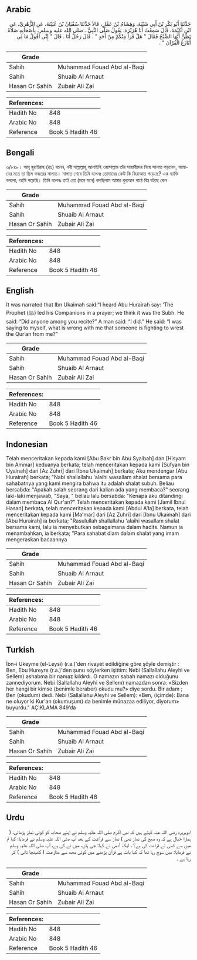 ## Arabic


<div dir="rtl" lang="ar" style={{fontSize:'larger',backgroundColor:'#f8f9fa',padding:20}}>
حَدَّثَنَا أَبُو بَكْرِ بْنُ أَبِي شَيْبَةَ، وَهِشَامُ بْنُ عَمَّارٍ، قَالاَ حَدَّثَنَا سُفْيَانُ بْنُ عُيَيْنَةَ، عَنِ الزُّهْرِيِّ، عَنِ ابْنِ أُكَيْمَةَ، قَالَ سَمِعْتُ أَبَا هُرَيْرَةَ، يَقُولُ صَلَّى النَّبِيُّ ـ صلى الله عليه وسلم ـ بِأَصْحَابِهِ صَلاَةً نَظُنُّ أَنَّهَا الصُّبْحُ فَقَالَ ‏"‏ هَلْ قَرَأَ مِنْكُمْ مِنْ أَحَدٍ ‏"‏ ‏.‏ قَالَ رَجُلٌ أَنَا ‏.‏ قَالَ ‏"‏ إِنِّي أَقُولُ مَا لِي أُنَازَعُ الْقُرْآنَ ‏"‏ ‏.‏
</div>
<div style={{backgroundColor:'#f8f9fa',padding:20, marginBottom: 10}}><table> <thead> <tr> <th>Grade</th> <th></th> </tr> </thead> <tbody> <tr><td>Sahih</td><td>Muhammad Fouad Abd al-Baqi</td></tr><tr><td>Sahih</td><td>Shuaib Al Arnaut</td></tr><tr><td>Hasan Or Sahih</td><td>Zubair Ali Zai</td></tr></tbody></table><table> <thead> <tr> <th>References:</th> <th></th> </tr> </thead> <tbody><tr><td>Hadith No</td><td>848</td></tr><tr><td>Arabic No</td><td>848</td></tr><tr><td>Reference</td><td>Book 5 Hadith 46</td></tr></tbody></table></div>

## Bengali


<div dir="ltr" lang="bn" style={{fontSize:'larger',backgroundColor:'#f8f9fa',padding:20}}>
৩/৮৪৮। আবূ হুরাইরাহ (রাঃ) বলেন, নবী সাল্লাল্লাহু আলাইহি ওয়াসাল্লাম তাঁর সাহাবীদের নিয়ে সালাত পড়লেন, আমাদের মতে তা ছিল ফজরের সালাত। সালাত শেষে তিনি বলেনঃ তোমাদের কেউ কি কিরাআত পড়েছে? এক ব্যাক্তি বললো, আমি পড়েছি। তিনি বলেনঃ তাই তো (মনে মনে) বলছিলাম আমার কুরআন পাঠে বিঘ্ন ঘটছে কেন
</div>
<div style={{backgroundColor:'#f8f9fa',padding:20, marginBottom: 10}}><table> <thead> <tr> <th>Grade</th> <th></th> </tr> </thead> <tbody> <tr><td>Sahih</td><td>Muhammad Fouad Abd al-Baqi</td></tr><tr><td>Sahih</td><td>Shuaib Al Arnaut</td></tr><tr><td>Hasan Or Sahih</td><td>Zubair Ali Zai</td></tr></tbody></table><table> <thead> <tr> <th>References:</th> <th></th> </tr> </thead> <tbody><tr><td>Hadith No</td><td>848</td></tr><tr><td>Arabic No</td><td>848</td></tr><tr><td>Reference</td><td>Book 5 Hadith 46</td></tr></tbody></table></div>

## English


<div dir="ltr" lang="en" style={{fontSize:'larger',backgroundColor:'#f8f9fa',padding:20}}>
It was narrated that Ibn Ukaimah said:“I heard Abu Hurairah say: ‘The Prophet (ﷺ) led his Companions in a prayer; we think it was the Subh. He said: “Did anyone among you recite?” A man said: “I did.” He said: “I was saying to myself, what is wrong with me that someone is fighting to wrest the Qur’an from me?”
</div>
<div style={{backgroundColor:'#f8f9fa',padding:20, marginBottom: 10}}><table> <thead> <tr> <th>Grade</th> <th></th> </tr> </thead> <tbody> <tr><td>Sahih</td><td>Muhammad Fouad Abd al-Baqi</td></tr><tr><td>Sahih</td><td>Shuaib Al Arnaut</td></tr><tr><td>Hasan Or Sahih</td><td>Zubair Ali Zai</td></tr></tbody></table><table> <thead> <tr> <th>References:</th> <th></th> </tr> </thead> <tbody><tr><td>Hadith No</td><td>848</td></tr><tr><td>Arabic No</td><td>848</td></tr><tr><td>Reference</td><td>Book 5 Hadith 46</td></tr></tbody></table></div>

## Indonesian


<div dir="ltr" lang="id" style={{fontSize:'larger',backgroundColor:'#f8f9fa',padding:20}}>
Telah menceritakan kepada kami [Abu Bakr bin Abu Syaibah] dan [Hisyam bin Ammar] keduanya berkata; telah menceritakan kepada kami [Sufyan bin Uyainah] dari [Az Zuhri] dari [Ibnu Ukaimah] berkata; Aku mendengar [Abu Hurairah] berkata; "Nabi shallallahu 'alaihi wasallam shalat bersama para sahabatnya yang kami mengira bahwa itu adalah shalat subuh. Beliau bersabda: "Apakah salah seorang dari kalian ada yang membaca?" seorang laki-laki menjawab, "Saya, " beliau lalu bersabda: "Kenapa aku ditandingi dalam membaca Al Qur'an?" Telah menceritakan kepada kami [Jamil Ibnul Hasan] berkata, telah menceritakan kepada kami [Abdul A'la] berkata, telah menceritakan kepada kami [Ma'mar] dari [Az Zuhri] dari [Ibnu Ukaimah] dari [Abu Hurairah] ia berkata; "Rasulullah shallallahu 'alaihi wasallam shalat bersama kami, lalu ia menyebutkan sebagaimana dalam hadits. Namun ia menambahkan, ia berkata; "Para sahabat diam dalam shalat yang imam mengeraskan bacaannya
</div>
<div style={{backgroundColor:'#f8f9fa',padding:20, marginBottom: 10}}><table> <thead> <tr> <th>Grade</th> <th></th> </tr> </thead> <tbody> <tr><td>Sahih</td><td>Muhammad Fouad Abd al-Baqi</td></tr><tr><td>Sahih</td><td>Shuaib Al Arnaut</td></tr><tr><td>Hasan Or Sahih</td><td>Zubair Ali Zai</td></tr></tbody></table><table> <thead> <tr> <th>References:</th> <th></th> </tr> </thead> <tbody><tr><td>Hadith No</td><td>848</td></tr><tr><td>Arabic No</td><td>848</td></tr><tr><td>Reference</td><td>Book 5 Hadith 46</td></tr></tbody></table></div>

## Turkish


<div dir="ltr" lang="tr" style={{fontSize:'larger',backgroundColor:'#f8f9fa',padding:20}}>
İbn-i Ukeyme (el-Leysi) (r.a.)'den rivayet edildiğine göre şöyle demiştir : Ben, Ebu Hureyre (r.a.)'den şunu söylerken işittim: Nebi (Sallallahu Aleyhi ve Sellem) ashabma bir namaz kıldırdı. O namazın sabah namazı olduğunu zannediyorum. Nebi (Sallallahu Aleyhi ve Sellem) namazdan sonra: «Sizden her hangi bir kimse (benimle beraber) okudu mu?» diye sordu. Bir adam ; Ben (okudum) dedi. Nebi (Sallallahu Aleyhi ve Sellem): «Ben, (içimde): Bana ne oluyor ki Kur'an (okumuşum) da benimle münazaa ediliyor, diyorum» buyurdu." AÇIKLAMA 849’da
</div>
<div style={{backgroundColor:'#f8f9fa',padding:20, marginBottom: 10}}><table> <thead> <tr> <th>Grade</th> <th></th> </tr> </thead> <tbody> <tr><td>Sahih</td><td>Muhammad Fouad Abd al-Baqi</td></tr><tr><td>Sahih</td><td>Shuaib Al Arnaut</td></tr><tr><td>Hasan Or Sahih</td><td>Zubair Ali Zai</td></tr></tbody></table><table> <thead> <tr> <th>References:</th> <th></th> </tr> </thead> <tbody><tr><td>Hadith No</td><td>848</td></tr><tr><td>Arabic No</td><td>848</td></tr><tr><td>Reference</td><td>Book 5 Hadith 46</td></tr></tbody></table></div>

## Urdu


<div dir="rtl" lang="ur" style={{fontSize:'larger',backgroundColor:'#f8f9fa',padding:20}}>
ابوہریرہ رضی اللہ عنہ کہتے ہیں کہ نبی اکرم صلی اللہ علیہ وسلم نے اپنے صحابہ کو کوئی نماز پڑھائی، ( ہمارا خیال ہے کہ وہ صبح کی نماز تھی ) نماز سے فراغت کے بعد آپ صلی اللہ علیہ وسلم نے فرمایا: کیا تم میں سے کسی نے قراءت کی ہے؟ ، ایک آدمی نے کہا: جی ہاں، میں نے کی ہے، آپ صلی اللہ علیہ وسلم نے فرمایا: میں سوچ رہا تھا کہ کیا بات ہے قرآن پڑھنے میں کوئی مجھ سے منازعت ( کھینچا تانی ) کر رہا ہے ۔
</div>
<div style={{backgroundColor:'#f8f9fa',padding:20, marginBottom: 10}}><table> <thead> <tr> <th>Grade</th> <th></th> </tr> </thead> <tbody> <tr><td>Sahih</td><td>Muhammad Fouad Abd al-Baqi</td></tr><tr><td>Sahih</td><td>Shuaib Al Arnaut</td></tr><tr><td>Hasan Or Sahih</td><td>Zubair Ali Zai</td></tr></tbody></table><table> <thead> <tr> <th>References:</th> <th></th> </tr> </thead> <tbody><tr><td>Hadith No</td><td>848</td></tr><tr><td>Arabic No</td><td>848</td></tr><tr><td>Reference</td><td>Book 5 Hadith 46</td></tr></tbody></table></div>